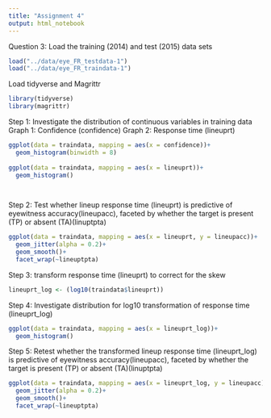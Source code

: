 ```yaml
---
title: "Assignment 4"
output: html_notebook
---
```

Question 3:
Load the training (2014) and test (2015) data sets
```r
load("../data/eye_FR_testdata-1")
load("../data/eye_FR_traindata-1")
```
Load tidyverse and Magrittr
```r
library(tidyverse)
library(magrittr)
```
Step 1: Investigate the distribution of continuous variables in training data
Graph 1: Confidence (confidence)
Graph 2: Response time (lineuprt)
```r
ggplot(data = traindata, mapping = aes(x = confidence))+
  geom_histogram(binwidth = 8)
  
ggplot(data = traindata, mapping = aes(x = lineuprt))+
  geom_histogram()

  
```
Step 2:
Test whether lineup response time (lineuprt) is predictive of eyewitness accuracy(lineupacc), faceted by whether the target is present (TP) or absent (TA)(linuptpta)
```r
ggplot(data = traindata, mapping = aes(x = lineuprt, y = lineupacc))+
  geom_jitter(alpha = 0.2)+
  geom_smooth()+
  facet_wrap(~lineuptpta)
```
Step 3: transform response time (lineuprt) to correct for the skew
```r
lineuprt_log <- (log10(traindata$lineuprt))
```
Step 4: Investigate distribution for log10 transformation of response time (lineuprt_log)
```r
ggplot(data = traindata, mapping = aes(x = lineuprt_log))+
  geom_histogram()
```
Step 5: Retest whether the transformed lineup response time (lineuprt_log) is predictive of eyewitness accuracy(lineupacc), faceted by whether the target is present (TP) or absent (TA)(linuptpta)
```r
ggplot(data = traindata, mapping = aes(x = lineuprt_log, y = lineupacc))+
  geom_jitter(alpha = 0.2)+
  geom_smooth()+
  facet_wrap(~lineuptpta)
```

